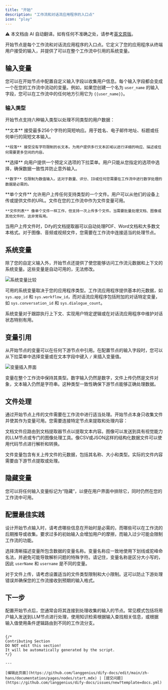 ```yaml
---
title: "开始"
description: "工作流和对话流应用程序的入口点"
icon: "play"
---
```


<Note> ⚠️ 本文档由 AI 自动翻译。如有任何不准确之处，请参考[英文原版](/en/documentation/pages/nodes/start)。</Note>

开始节点是每个工作流和对话流应用程序的入口点。它定义了您的应用程序从终端用户接受的输入，并提供了可以在整个工作流中引用的系统变量。

## 输入变量

您可以在开始节点中配置自定义输入字段以收集用户信息。每个输入字段都会变成一个在您的工作流中流动的变量。例如，如果您创建一个名为 `user_name` 的输入字段，您可以在工作流中的任何地方引用它为 `{{user_name}}`。

### 输入类型

开始节点支持六种输入类型以处理不同类型的用户数据：

<Tabs>
  <Tab title="文本输入">
    **文本** 接受最多256个字符的简短响应。用于姓名、电子邮件地址、标题或任何单行的简短文本输入。

    **段落** 接受没有字符限制的长文本。为用户提供多行文本区域以进行详细的响应、描述或任何需要更多空间的内容。
  </Tab>
  
  <Tab title="结构化输入">
    **选择** 向用户提供一个预定义选项的下拉菜单。用户只能从您指定的选项中选择，确保数据一致性并防止意外输入。
    
    **数字** 仅限制为数值输入。这对于数量、评分、ID或任何您需要在工作流中进行数学处理的数据是必需的。
  </Tab>
  
  <Tab title="文件输入">
    **单个文件** 允许用户上传任何支持类型的一个文件。用户可以从他们的设备上传或提供文件的URL。文件在您的工作流中作为文件变量可用。
    
    **文件列表** 像单个文件一样工作，但支持一次上传多个文件。当需要批量处理文档、图像或其他文件时，这非常有用。
  </Tab>
</Tabs>

<Info>
  当用户上传文件时，Dify的文档提取器可以自动处理PDF、Word文档和大多数文本格式。对于图像、音频或视频文件，您需要在工作流中连接适当的处理节点。
</Info>

## 系统变量

除了您的自定义输入外，开始节点还提供了使您能够访问工作流元数据和上下文的系统变量。这些变量是自动可用的，无法修改。

<Frame caption="工作流和对话流应用程序中可用的系统变量">
  <img src="/images/2bc13695bb7c41fe54b7362d4b7237a480524aa7c05b42c80649fd1e1209f091.png" alt="系统变量比较" />
</Frame>

可用的系统变量取决于您的应用程序类型。工作流应用程序提供基本的元数据，如 `sys.app_id` 和 `sys.workflow_id`，而对话流应用程序包括附加的对话特定变量，如 `sys.conversation_id` 和 `sys.dialogue_count`。

系统变量对于跟踪执行上下文、实现用户特定逻辑或在对话流应用程序中维护对话状态特别有用。

## 变量引用

从开始节点的变量可以在任何下游节点中引用。在配置节点的输入字段时，您可以从下拉菜单中选择变量或在文本字段中键入 `/` 来插入变量值。

<Frame caption="使用斜杠命令将变量插入文本输入">
  <img src="/images/image.png" alt="变量插入界面" />
</Frame>

变量在整个工作流中保持其类型。数字输入仍然是数字，文件上传仍然是文件对象，文本输入仍然是字符串。这种类型一致性确保下游节点能够正确处理数据。

## 文件处理

通过开始节点上传的文件需要在工作流中进行适当处理。开始节点本身只收集文件并使其作为变量可用。您需要连接特定节点来提取和处理内容：

文档文件应路由到文档提取器节点以提取文本内容。图像可以发送到具有视觉能力的LLM节点或专门的图像处理工具。像CSV或JSON这样的结构化数据文件可以使用代码节点进行解析和转换。

<Note>
  文件变量包含有关上传文件的元数据，包括其名称、大小和类型。实际的文件内容需要由下游节点提取或处理。
</Note>

## 隐藏变量

您可以将任何输入变量标记为“隐藏”，以便在用户界面中排除它，同时仍然在您的工作流中可用。

## 配置最佳实践

设计开始节点输入时，请考虑哪些信息在开始时是必需的，而哪些可以在工作流的后期推导或收集。要求过多的初始输入会增加用户的摩擦，而输入过少可能会限制工作流的功能。

选择清晰描述变量所包含数据的变量名称。变量名称应一致地使用下划线或驼峰命名法，并避免可能导致解析问题的特殊字符。请记住，变量名称是区分大小写的，因此 `userName` 和 `username` 是不同的变量。

对于文件上传，请考虑设置适当的文件类型限制和大小限制。这可以防止下游处理错误并确保您的工作流接收到预期的输入格式。

## 下一步

配置开始节点后，您通常会将其连接到处理收集的输入的节点。常见模式包括将用户输入发送到LLM节点进行处理，使用知识检索根据输入查找相关信息，或根据输入值使用条件逻辑路由到不同的工作流分支。
```

{/*
Contributing Section
DO NOT edit this section!
It will be automatically generated by the script.
*/}

---

[编辑此页面](https://github.com/langgenius/dify-docs/edit/main/zh-hans/documentation/pages/nodes/start.mdx) | [提交问题](https://github.com/langgenius/dify-docs/issues/new?template=docs.yml)

